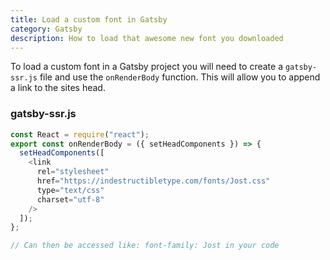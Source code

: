 ```yaml
---
title: Load a custom font in Gatsby
category: Gatsby
description: How to load that awesome new font you downloaded
---
```


To load a custom font in a Gatsby project you will need to create a `gatsby-ssr.js` file and use the `onRenderBody` function. This will allow you to append a link to the sites head. 

### gatsby-ssr.js

```js
const React = require("react");
export const onRenderBody = ({ setHeadComponents }) => {
  setHeadComponents([
    <link
      rel="stylesheet"
      href="https://indestructibletype.com/fonts/Jost.css"
      type="text/css"
      charset="utf-8"
    />
  ]);
};

// Can then be accessed like: font-family: Jost in your code
```